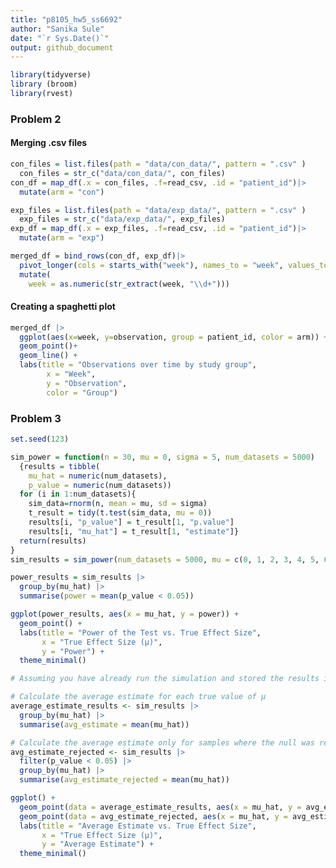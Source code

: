 ```yaml
---
title: "p8105_hw5_ss6692"
author: "Sanika Sule"
date: "`r Sys.Date()`"
output: github_document
---
```


```r
library(tidyverse)
library (broom)
library(rvest)
```
### Problem 2
#### Merging .csv files
```r
con_files = list.files(path = "data/con_data/", pattern = ".csv" )
  con_files = str_c("data/con_data/", con_files)
con_df = map_df(.x = con_files, .f=read_csv, .id = "patient_id")|>
  mutate(arm = "con")
```

```r
exp_files = list.files(path = "data/exp_data/", pattern = ".csv" )
  exp_files = str_c("data/exp_data/", exp_files)
exp_df = map_df(.x = exp_files, .f=read_csv, .id = "patient_id")|>
  mutate(arm = "exp")
```

```r
merged_df = bind_rows(con_df, exp_df)|>
  pivot_longer(cols = starts_with("week"), names_to = "week", values_to = "observation")|>
  mutate(
    week = as.numeric(str_extract(week, "\\d+")))
```
#### Creating a spaghetti plot
```r
merged_df |>
  ggplot(aes(x=week, y=observation, group = patient_id, color = arm)) +
  geom_point()+
  geom_line() +
  labs(title = "Observations over time by study group", 
        x = "Week",
        y = "Observation",
        color = "Group")
```
### Problem 3
```r
set.seed(123)
```

```r
sim_power = function(n = 30, mu = 0, sigma = 5, num_datasets = 5000) 
  {results = tibble(
    mu_hat = numeric(num_datasets),
    p_value = numeric(num_datasets))
  for (i in 1:num_datasets){
    sim_data=rnorm(n, mean = mu, sd = sigma)
    t_result = tidy(t.test(sim_data, mu = 0))
    results[i, "p_value"] = t_result[1, "p.value"]
    results[i, "mu_hat"] = t_result[1, "estimate"]}
  return(results)
}
sim_results = sim_power(num_datasets = 5000, mu = c(0, 1, 2, 3, 4, 5, 6))
```

```r
power_results = sim_results |>
  group_by(mu_hat) |>
  summarise(power = mean(p_value < 0.05))
```

```r
ggplot(power_results, aes(x = mu_hat, y = power)) +
  geom_point() +
  labs(title = "Power of the Test vs. True Effect Size",
       x = "True Effect Size (μ)",
       y = "Power") +
  theme_minimal()
```

```r
# Assuming you have already run the simulation and stored the results in sim_results

# Calculate the average estimate for each true value of μ
average_estimate_results <- sim_results |>
  group_by(mu_hat) |>
  summarise(avg_estimate = mean(mu_hat))

# Calculate the average estimate only for samples where the null was rejected
avg_estimate_rejected <- sim_results |>
  filter(p_value < 0.05) |>
  group_by(mu_hat) |>
  summarise(avg_estimate_rejected = mean(mu_hat))

ggplot() +
  geom_point(data = average_estimate_results, aes(x = mu_hat, y = avg_estimate), color = "blue") +
  geom_point(data = avg_estimate_rejected, aes(x = mu_hat, y = avg_estimate_rejected), color = "red", linetype = "dashed") +
  labs(title = "Average Estimate vs. True Effect Size",
       x = "True Effect Size (μ)",
       y = "Average Estimate") +
  theme_minimal()

```

